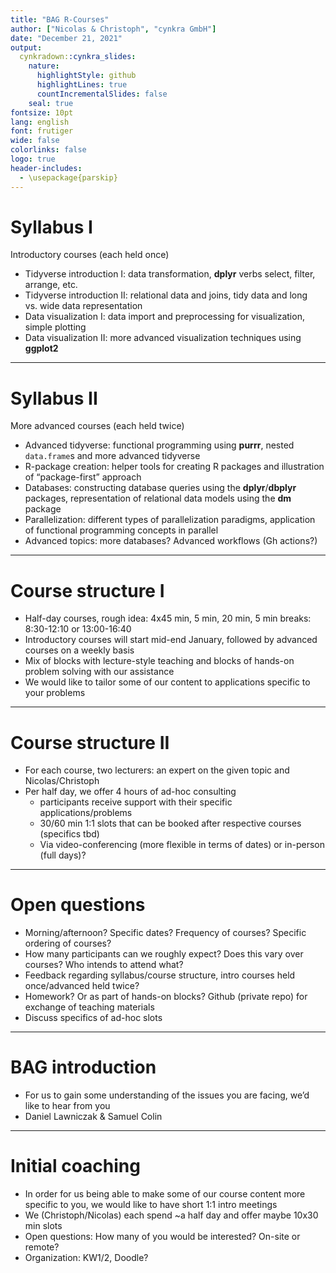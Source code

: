 ```yaml
---
title: "BAG R-Courses"
author: ["Nicolas & Christoph", "cynkra GmbH"]
date: "December 21, 2021"
output:
  cynkradown::cynkra_slides:
    nature:
      highlightStyle: github
      highlightLines: true
      countIncrementalSlides: false
    seal: true
fontsize: 10pt
lang: english
font: frutiger
wide: false
colorlinks: false
logo: true
header-includes:
  - \usepackage{parskip}
---
```


# Syllabus I

Introductory courses (each held once)

* Tidyverse introduction I: data transformation, **dplyr** verbs select, filter, arrange, etc.
* Tidyverse introduction II: relational data and joins, tidy data and long vs. wide data representation
* Data visualization I: data import and preprocessing for visualization, simple plotting
* Data visualization II: more advanced visualization techniques using **ggplot2**

---

# Syllabus II

More advanced courses (each held twice)

* Advanced tidyverse: functional programming using **purrr**, nested `data.frame`s and more advanced tidyverse
* R-package creation: helper tools for creating R packages and illustration of "package-first" approach
* Databases: constructing database queries using the **dplyr**/**dbplyr** packages, representation of relational data models using the **dm** package
* Parallelization: different types of parallelization paradigms, application of functional programming concepts in parallel
* Advanced topics: more databases? Advanced workflows (Gh actions?)

---

# Course structure I

* Half-day courses, rough idea: 4x45 min, 5 min, 20 min, 5 min breaks: 8:30-12:10 or 13:00-16:40
* Introductory courses will start mid-end January, followed by advanced courses on a weekly basis
* Mix of blocks with lecture-style teaching and blocks of hands-on problem solving with our assistance
* We would like to tailor some of our content to applications specific to your problems

---

# Course structure II

* For each course, two lecturers: an expert on the given topic and Nicolas/Christoph
* Per half day, we offer 4 hours of ad-hoc consulting
  * participants receive support with their specific applications/problems
  * 30/60 min 1:1 slots that can be booked after respective courses (specifics tbd)
  * Via video-conferencing (more flexible in terms of dates) or in-person (full days)?

---

# Open questions

* Morning/afternoon? Specific dates? Frequency of courses? Specific ordering of courses?
* How many participants can we roughly expect? Does this vary over courses? Who intends to attend what?
* Feedback regarding syllabus/course structure, intro courses held once/advanced held twice?
* Homework? Or as part of hands-on blocks? Github (private repo) for exchange of teaching materials
* Discuss specifics of ad-hoc slots

---

# BAG introduction

* For us to gain some understanding of the issues you are facing, we'd like to hear from you
* Daniel Lawniczak & Samuel Colin

---

# Initial coaching

* In order for us being able to make some of our course content more specific to you, we would like to have short 1:1 intro meetings
* We (Christoph/Nicolas) each spend ~a half day and offer maybe 10x30 min slots
* Open questions: How many of you would be interested? On-site or remote?
* Organization: KW1/2, Doodle?
